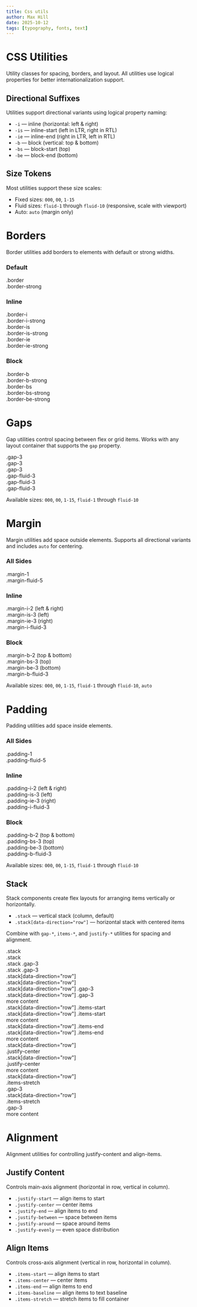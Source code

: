 ```yaml
---
title: Css utils
author: Max Hill
date: 2025-10-12
tags: [typography, fonts, text]
---
```


# CSS Utilities

Utility classes for spacing, borders, and layout. All utilities use logical properties for better internationalization support.

## Directional Suffixes

Utilities support directional variants using logical property naming:

- `-i` — inline (horizontal: left & right)
- `-is` — inline-start (left in LTR, right in RTL)
- `-ie` — inline-end (right in LTR, left in RTL)
- `-b` — block (vertical: top & bottom)
- `-bs` — block-start (top)
- `-be` — block-end (bottom)

## Size Tokens

Most utilities support these size scales:

- Fixed sizes: `000`, `00`, `1-15`
- Fluid sizes: `fluid-1` through `fluid-10` (responsive, scale with viewport)
- Auto: `auto` (margin only)

# Borders

Border utilities add borders to elements with default or strong widths.

### Default

<div class="border">.border</div>
<div class="border-strong">.border-strong</div>

### Inline

<div class="border-i">.border-i</div>
<div class="border-i-strong">.border-i-strong</div>
<div class="border-is">.border-is</div>
<div class="border-is-strong">.border-is-strong</div>
<div class="border-ie">.border-ie</div>
<div class="border-ie-strong">.border-ie-strong</div>

### Block

<div class="border-b">.border-b</div>
<div class="border-b-strong">.border-b-strong</div>
<div class="border-bs">.border-bs</div>
<div class="border-bs-strong">.border-bs-strong</div>
<div class="border-be-strong">.border-be-strong</div>

# Gaps

Gap utilities control spacing between flex or grid items. Works with any layout container that supports the `gap` property.

<div style="display:grid;" class="box gap-3" data-variant="surface">
  <div class="box">.gap-3</div>
  <div class="box">.gap-3</div>
  <div class="box">.gap-3</div>
</div>

<div style="display:grid;" class="box gap-fluid-3" data-variant="surface">
  <div class="box">.gap-fluid-3</div>
  <div class="box">.gap-fluid-3</div>
  <div class="box">.gap-fluid-3</div>
</div>

Available sizes: `000`, `00`, `1-15`, `fluid-1` through `fluid-10`

# Margin

Margin utilities add space outside elements. Supports all directional variants and includes `auto` for centering.

### All Sides

<div
  class="box"
  data-variant="surface"
  data-padded="false"
  data-rounded="false"
>
  <div class="border margin-1">.margin-1</div>
  <div class="border margin-fluid-5">.margin-fluid-5</div>
</div>

### Inline

<div
  class="box"
  data-variant="surface"
  data-padded="false"
  data-rounded="false"
>
  <div class="border margin-i-2">.margin-i-2 (left & right)</div>
  <div class="border margin-is-3">.margin-is-3 (left)</div>
  <div class="border margin-ie-3">.margin-ie-3 (right)</div>
  <div class="border margin-i-fluid-3">.margin-i-fluid-3</div>
</div>

### Block

<div
  class="box"
  data-variant="surface"
  data-padded="false"
  data-rounded="false"
>
  <div class="border margin-b-2">.margin-b-2 (top & bottom)</div>
  <div class="border margin-bs-3">.margin-bs-3 (top)</div>
  <div class="border margin-be-3">.margin-be-3 (bottom)</div>
  <div class="border margin-b-fluid-3">.margin-b-fluid-3</div>
</div>

Available sizes: `000`, `00`, `1-15`, `fluid-1` through `fluid-10`, `auto`

# Padding

Padding utilities add space inside elements.

### All Sides

<div
  class="box"
  data-variant="surface"
  data-padded="false"
  data-rounded="false"
>
  <div class="border padding-1">.padding-1</div>
  <div class="border padding-fluid-5">.padding-fluid-5</div>
</div>

### Inline

<div
  class="box"
  data-variant="surface"
  data-padded="false"
  data-rounded="false"
>
  <div class="border padding-i-2">.padding-i-2 (left & right)</div>
  <div class="border padding-is-3">.padding-is-3 (left)</div>
  <div class="border padding-ie-3">.padding-ie-3 (right)</div>
  <div class="border padding-i-fluid-3">.padding-i-fluid-3</div>
</div>

### Block

<div
  class="box"
  data-variant="surface"
  data-padded="false"
  data-rounded="false"
>
  <div class="border padding-b-2">.padding-b-2 (top & bottom)</div>
  <div class="border padding-bs-3">.padding-bs-3 (top)</div>
  <div class="border padding-be-3">.padding-be-3 (bottom)</div>
  <div class="border padding-b-fluid-3">.padding-b-fluid-3</div>
</div>

Available sizes: `000`, `00`, `1-15`, `fluid-1` through `fluid-10`

## Stack

Stack components create flex layouts for arranging items vertically or horizontally.

- `.stack` — vertical stack (column, default)
- `.stack[data-direction="row"]` — horizontal stack with centered items

Combine with `gap-*`, `items-*`, and `justify-*` utilities for spacing and alignment.

<section class="box stack" data-width="breakout" data-variant="surface">
  <div class="box stack-example-box" data-variant="surface-raised">
    .stack
  </div>
  <div class="box stack-example-box" data-variant="surface-raised">
    .stack
  </div>
</section>

<section class="box stack gap-3" data-width="breakout" data-variant="surface">
  <div class="box stack-example-box" data-variant="surface-raised">
    .stack .gap-3
  </div>
  <div class="box stack-example-box" data-variant="surface-raised">
    .stack .gap-3
  </div>
</section>

<section
  class="box stack"
  data-direction="row"
  data-width="breakout"
  data-variant="surface"
>
  <div class="box stack-example-box" data-variant="surface-raised">
    .stack[data-direction="row"]
  </div>
  <div class="box stack-example-box" data-variant="surface-raised">
    .stack[data-direction="row"]
  </div>
</section>

<section
  class="box stack gap-3"
  data-direction="row"
  data-width="breakout"
  data-variant="surface"
>
  <div class="box stack-example-box" data-variant="surface-raised">
    .stack[data-direction="row"] .gap-3
  </div>
  <div class="box stack-example-box" data-variant="surface-raised">
    .stack[data-direction="row"] .gap-3
    <br />
    more content
  </div>
</section>

<section
  class="box stack items-start gap-3"
  data-direction="row"
  data-width="breakout"
  data-variant="surface"
>
  <div class="box stack-example-box" data-variant="surface-raised">
    .stack[data-direction="row"] .items-start
  </div>
  <div class="box stack-example-box" data-variant="surface-raised">
    .stack[data-direction="row"] .items-start
    <br />
    more content
  </div>
</section>

<section
  class="box stack items-end gap-3"
  data-direction="row"
  data-width="breakout"
  data-variant="surface"
>
  <div class="box stack-example-box" data-variant="surface-raised">
    .stack[data-direction="row"] .items-end
  </div>
  <div class="box stack-example-box" data-variant="surface-raised">
    .stack[data-direction="row"] .items-end
    <br />
    more content
  </div>
</section>

<section
  class="box stack justify-center gap-3"
  data-direction="row"
  data-width="breakout"
  data-variant="surface"
>
  <div class="box stack-example-box" data-variant="surface-raised">
    .stack[data-direction="row"] <br /> .justify-center
  </div>
  <div class="box stack-example-box" data-variant="surface-raised">
    .stack[data-direction="row"] <br />
    .justify-center <br />
    more content
  </div>
</section>

<section
  class="box stack gap-3 items-stretch"
  data-direction="row"
  data-width="breakout"
  data-variant="surface"
>
  <div class="box stack-example-box" data-variant="surface-raised">
    .stack[data-direction="row"] <br /> .items-stretch <br /> .gap-3
  </div>
  <div class="box stack-example-box" data-variant="surface-raised">
    .stack[data-direction="row"] <br />
    .items-stretch <br />
    .gap-3
    <br />
    more content
  </div>
</section>

# Alignment

Alignment utilities for controlling justify-content and align-items.

## Justify Content

Controls main-axis alignment (horizontal in row, vertical in column).

- `.justify-start` — align items to start
- `.justify-center` — center items
- `.justify-end` — align items to end
- `.justify-between` — space between items
- `.justify-around` — space around items
- `.justify-evenly` — even space distribution

## Align Items

Controls cross-axis alignment (vertical in row, horizontal in column).

- `.items-start` — align items to start
- `.items-center` — center items
- `.items-end` — align items to end
- `.items-baseline` — align items to text baseline
- `.items-stretch` — stretch items to fill container
